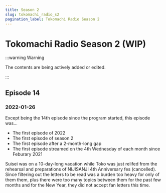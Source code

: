 ```yaml
---
title: Season 2
slug: tokomachi_radio_s2
pagination_label: Tokomachi Radio Season 2
---
```



# Tokomachi Radio Season 2 (WIP)

:::warning Warning

The contents are being actively added or edited.

:::

## Episode 14

### 2022-01-26

> <YTLink Id="a4GYz0rcqyM" />

Except being the 14th episode since the program started, this episode was...

- The first episode of 2022
- The first episode of season 2
- The first episode after a 2-month-long gap
- The first episode streamed on the 4th Wednesday of each month since Feburary 2021

Suisei was on a 10-day-long vacation while Toko was just relifed from the rehearsal and preparations of NIJISANJI 4th Anniversary fes (cancelled). Since filtering out the letters to be read was a burden too heavy for only of them them, plus there were too many topics between them for the past few months and for the New Year, they did not accept fan letters this time.
